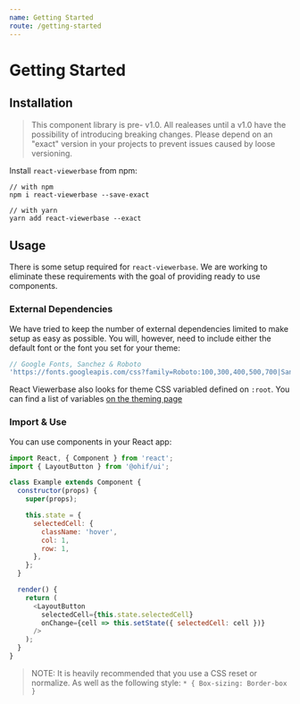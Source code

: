 ```yaml
---
name: Getting Started
route: /getting-started
---
```


# Getting Started

## Installation

> This component library is pre- v1.0. All realeases until a v1.0 have the
> possibility of introducing breaking changes. Please depend on an "exact"
> version in your projects to prevent issues caused by loose versioning.

Install `react-viewerbase` from npm:

```shell
// with npm
npm i react-viewerbase --save-exact

// with yarn
yarn add react-viewerbase --exact
```

## Usage

There is some setup required for `react-viewerbase`. We are working to eliminate
these requirements with the goal of providing ready to use components.

### External Dependencies

We have tried to keep the number of external dependencies limited to make setup
as easy as possible. You will, however, need to include either the default font
or the font you set for your theme:

```js
// Google Fonts, Sanchez & Roboto
'https://fonts.googleapis.com/css?family=Roboto:100,300,400,500,700|Sanchez&display=swap';
```

React Viewerbase also looks for theme CSS variabled defined on `:root`. You can
find a list of variables [on the theming page](/styling-and-theming)

### Import & Use

You can use components in your React app:

```js
import React, { Component } from 'react';
import { LayoutButton } from '@ohif/ui';

class Example extends Component {
  constructor(props) {
    super(props);

    this.state = {
      selectedCell: {
        className: 'hover',
        col: 1,
        row: 1,
      },
    };
  }

  render() {
    return (
      <LayoutButton
        selectedCell={this.state.selectedCell}
        onChange={cell => this.setState({ selectedCell: cell })}
      />
    );
  }
}
```

> NOTE: It is heavily recommended that you use a CSS reset or normalize. As well
> as the following style: `* { Box-sizing: Border-box }`
